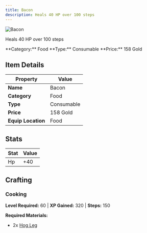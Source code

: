 ```yaml
---
title: Bacon
description: Heals 40 HP over 100 steps
---
```


<div className="flex items-start gap-6 mb-8">
  <div className="flex-shrink-0">
    <img src="/assets/resources/cooking/bacon.png" alt="Bacon" className="w-24 h-24 border rounded-lg" />
  </div>
  <div className="flex-1">
    <div className="space-y-2">
      <p className="text-lg text-muted-foreground">Heals 40 HP over 100 steps</p>
      <div className="flex flex-wrap gap-4 text-sm">
        <span className="px-2 py-1 bg-blue-100 dark:bg-blue-900 rounded-md">
          **Category:** Food
        </span>
        <span className="px-2 py-1 bg-green-100 dark:bg-green-900 rounded-md">
          **Type:** Consumable
        </span>
        <span className="px-2 py-1 bg-yellow-100 dark:bg-yellow-900 rounded-md">
          **Price:** 158 Gold
        </span>
      </div>
    </div>
  </div>
</div>

## Item Details

| Property | Value |
|----------|-------|
| **Name** | Bacon |
| **Category** | Food |
| **Type** | Consumable |
| **Price** | 158 Gold |
| **Equip Location** | Food |

## Stats

| Stat | Value |
|------|-------|
| Hp | +40 |

## Crafting

### Cooking

**Level Required:** 60 | **XP Gained:** 320 | **Steps:** 150

**Required Materials:**
- 2x [Hog Leg](/docs/resources/individual/hog_leg)